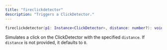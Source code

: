 ```yaml
---
title: "fireclickdetector"
description: "Triggers a ClickDetector."
---
```


```lua
fireclickdetector(p1: Instance<ClickDetector>, distance: number?): void
```
Simulates a click on the ClickDetector with the specified `distance`. If `distance` is not provided, it defaults to `0`.


